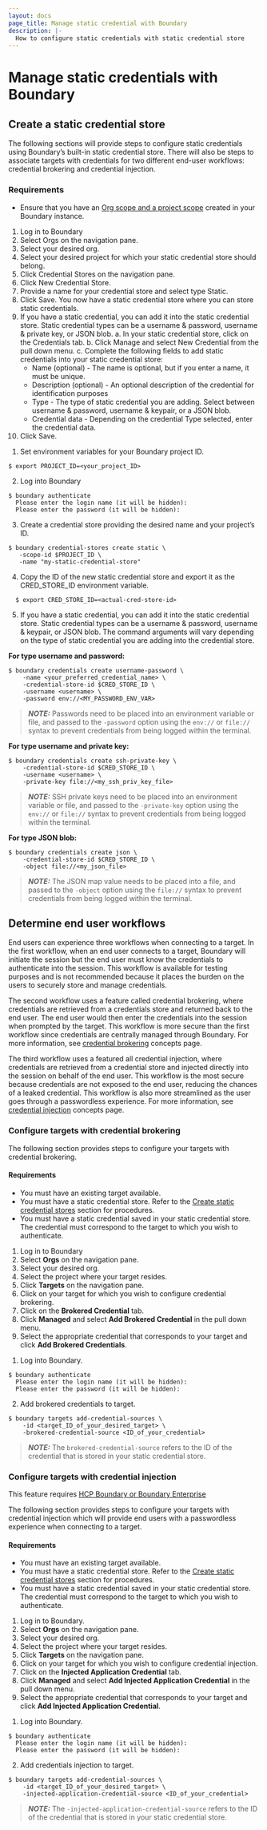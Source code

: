 ```yaml
---
layout: docs
page_title: Manage static credential with Boundary
description: |-
  How to configure static credentials with static credential store 
---
```



# Manage static credentials with Boundary

## Create a static credential store

The following sections will provide steps to configure static credentials using Boundary’s built-in static credential store. There will also be steps to associate targets with credentials for two different end-user workflows: credential brokering and credential injection.


### Requirements

- Ensure that you have an [Org scope and a project scope](/boundary/docs/commands/scopes/create) created in your Boundary instance. 

<Tabs>
<Tab heading="UI" group="ui">

1. Log in to Boundary
2. Select Orgs on the navigation pane.
3. Select your desired org.
4. Select your desired project for which your static credential store should belong.
5. Click Credential Stores on the navigation pane.
6. Click New Credential Store.
7. Provide a name for your credential store and select type Static.
8. Click Save. You now have a static credential store where you can store static credentials.
9. If you have a static credential, you can add it into the static credential store. Static credential types can be a username & password, username & private key, or JSON blob.
  a. In your static credential store, click on the Credentials tab.
  b. Click Manage and select New Credential from the pull down menu.
  c. Complete the following fields to add static credentials into your static credential store:
    - Name (optional) - The name is optional, but if you enter a name, it must be unique.
    - Description (optional) - An optional description of the credential for identification purposes
    - Type - The type of static credential you are adding. Select between username & password, username & keypair, or a JSON blob.
    - Credential data - Depending on the credential Type selected, enter the credential data.
10. Click Save.

</Tab>

<Tab heading="CLI" group="cli">

1. Set environment variables for your Boundary project ID. 
  ```
  $ export PROJECT_ID=<your_project_ID>
  ```
    
2. Log into Boundary
  ```
  $ boundary authenticate
    Please enter the login name (it will be hidden):
    Please enter the password (it will be hidden):
  ```

3. Create a credential store providing the desired name and your project’s ID.
  ``` 
  $ boundary credential-stores create static \
     -scope-id $PROJECT_ID \
     -name "my-static-credential-store"
  ```

4. Copy the ID of the new static credential store and export it as the CRED_STORE_ID environment variable.
  ```
	$ export CRED_STORE_ID=<actual-cred-store-id>
  ```

5. If you have a static credential, you can add it into the static credential store. Static credential types can be a username & password, username & keypair, or JSON blob.
The command arguments will vary depending on the type of static credential you are adding into the credential store. 

  **For type username and password:**
  ```
  $ boundary credentials create username-password \
      -name <your_preferred_credential_name> \
      -credential-store-id $CRED_STORE_ID \
      -username <username> \
      -password env://<MY_PASSWORD_ENV_VAR>
  ```
  > **_NOTE:_**  Passwords need to be placed into an environment variable or file, and passed to the ```-password``` option using the ```env://``` or ```file://``` syntax to prevent credentials from being logged within the terminal.
  
  **For type username and private key:**
  ```
  $ boundary credentials create ssh-private-key \
      -credential-store-id $CRED_STORE_ID \
      -username <username> \
      -private-key file://<my_ssh_priv_key_file>
  ``` 
> **_NOTE:_**  SSH private keys need to be placed into an environment variable or file, and passed to the ```-private-key``` option using the ```env://``` or ```file://``` syntax to prevent credentials from being logged within the terminal.

  **For type JSON blob:**
  ```
  $ boundary credentials create json \
      -credential-store-id $CRED_STORE_ID \
      -object file://<my_json_file>
  ```

> **_NOTE:_** The JSON map value needs to be placed into a file, and passed to the ```-object``` option using the ```file://``` syntax to prevent credentials from being logged within the terminal.


</Tab>

</Tabs>


## Determine end user workflows

End users can experience three workflows when connecting to a target. In the first workflow, when an end user connects to a target, Boundary will initiate the session but the end user must know the credentials to authenticate into the session. This workflow is available for testing purposes and is not recommended because it places the burden on the users to securely store and manage credentials.

The second workflow uses a feature called credential brokering, where credentials are retrieved from a credentials store and returned back to the end user. The end user would then enter the credentials into the session when prompted by the target. This workflow is more secure than the first workflow since credentials are centrally managed through Boundary. For more information, see [credential brokering](/boundary/docs/concepts/credential-management#credential-brokering) concepts page. 



The third workflow uses a featured all credential injection, where credentials are retrieved from a credential store and injected directly into the session on behalf of the end user. This workflow is the most secure because credentials are not exposed to the end user, reducing the chances of a leaked credential. This workflow is also more streamlined as the user goes through a passwordless experience.  For more information, see [credential injection](/boundary/docs/concepts/credential-management#credential-injection) concepts page. 

### Configure targets with credential brokering

The following section provides steps to configure your targets with credential brokering.

#### Requirements
- You must have an existing target available. 
- You must have a static credential store. Refer to the [Create static credential stores](/boundary/docs/configuration/credential-management/static-cred-boundary#create-a-static-credential-store) section for procedures.
- You must have a static credential saved in your static credential store. The credential must correspond to the target to which you wish to authenticate.


<Tabs>
<Tab heading="UI" group="ui"> 

1. Log in to Boundary
2. Select **Orgs** on the navigation pane.
3. Select your desired org.
4. Select the project where your target resides.
5. Click **Targets** on the navigation pane.
6. Click on your target for which you wish to configure credential brokering.
7. Click on the **Brokered Credential** tab.
8. Click **Managed** and select **Add Brokered Credential** in the pull down menu.
9. Select the appropriate credential that corresponds to your target and click **Add Brokered Credentials**.

</Tab>

<Tab heading="CLI" group="cli">

1. Log into Boundary.
  ```
  $ boundary authenticate
    Please enter the login name (it will be hidden):
    Please enter the password (it will be hidden):
  ```
2.  Add brokered credentials to target. 
  ```
  $ boundary targets add-credential-sources \
      -id <target_ID_of_your_desired_target> \
      -brokered-credential-source <ID_of_your_credential>
  ``` 

> **_NOTE:_** The ```brokered-credential-source``` refers to the ID of the credential that is stored in your static credential store.

</Tab>
</Tabs>


###  Configure targets with credential injection 
<EnterpriseAlert product="boundary">This feature requires <a href="https://www.hashicorp.com/products/boundary">HCP Boundary or Boundary Enterprise</a></EnterpriseAlert>

The following section provides steps to configure your targets with credential injection which will provide end users with a passwordless experience when connecting to a target.

#### Requirements
- You must have an existing target available. 
- You must have a static credential store. Refer to the [Create static credential stores](/boundary/docs/configuration/credential-management/static-cred-boundary#create-a-static-credential-store) section for procedures.
- You must have a static credential saved in your static credential store. The credential must correspond to the target to which you wish to authenticate.




<Tabs>
<Tab heading="UI" group="ui"> 

1. Log in to Boundary.
2. Select **Orgs** on the navigation pane.
3. Select your desired org.
4. Select the project where your target resides.
5. Click **Targets** on the navigation pane.
6. Click on your target for which you wish to configure credential injection.
7. Click on the **Injected Application Credential** tab.
8. Click **Managed** and select **Add Injected Application Credential** in the pull down menu.
9. Select the appropriate credential that corresponds to your target and click **Add Injected Application Credential**.

</Tab>

<Tab heading="CLI" group="cli">

1. Log into Boundary.
  ```
  $ boundary authenticate
    Please enter the login name (it will be hidden):
    Please enter the password (it will be hidden):
  ```

2.  Add credentials injection to target. 
  ```
  $ boundary targets add-credential-sources \
      -id <target_ID_of_your_desired_target> \
      -injected-application-credential-source <ID_of_your_credential>
  ``` 

> **_NOTE:_** The ```-injected-application-credential-source``` refers to the ID of the credential that is stored in your static credential store.

  </Tab>
  </Tabs>
